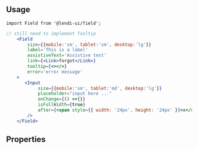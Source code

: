 
## Usage

```
import Field from '@lendi-ui/field';
```

```jsx
// still need to implement Tooltip
    <Field 
        size={{mobile:'sm', tablet:'sm', desktop:'lg'}}
        label='This is a label'
        assistiveText='Assistive text'
        link={<Link>forgot</Link>}
        tooltip={<></>}
        error='error message'
    >
       <Input
            size={{mobile:'sm', tablet:'md', desktop:'lg'}}
            placeholder="input here ..."
            onChange={() =>{}}
            isFullWidth={true}
            after={<span style={{ width: '24px', height: '24px' }}>x</span>}
        />
    </Field>
```

## Properties

<PropTable>
  <PropTable.Entry name="children*" type="React.ReactNode" description="The Field content."/>
  <PropTable.Entry name="size" type={`"lg" | "sm"`} defaultValue="sm" description="The Field Label size."/>
  <PropTable.Entry name="label" type="string" description="The Label content."/>
  <PropTable.Entry name="isOptioanl" type="boolean" defaultValue='false' description="The Label optioanl alert."/>
  <PropTable.Entry name="assistiveText" type="string" description="The Label assistive text content."/>
  <PropTable.Entry name="link" type="string" description="The Label link content."/>
  <PropTable.Entry name="tooltip" type="React.ReactNode" description="ToolTip"/>
  <PropTable.Entry name="touched" type="boolean" description="Whether the user has interacted with the field"/>
  <PropTable.Entry name="error" type="string" description="The error message"/>
</PropTable>
